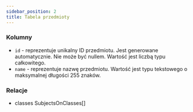 ```yaml
---
sidebar_position: 2
title: Tabela przedmioty
---
```


### Kolumny

- `id` - reprezentuje unikalny ID przedmiotu. Jest generowane automatycznie. Nie może być nullem. Wartość jest liczbą typu całkowitego.
- `name` - reprezentuje nazwę przedmiotu. Wartość jest typu tekstowego o maksymalnej długości 255 znaków.

### Relacje

- classes SubjectsOnClasses[]
